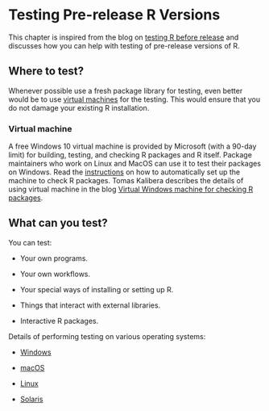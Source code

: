# Testing Pre-release R Versions

This chapter is inspired from the blog on [testing R before release](https://developer.r-project.org/Blog/public/2021/04/28/r-can-use-your-help-testing-r-before-release/index.html) and discusses how you can help with testing of pre-release versions of R. 

## Where to test?

Whenever possible use a fresh package library for testing, even better would be to use [virtual machines](#VM) for the testing. This would ensure that you do not damage your existing R installation.

### Virtual machine {#VM}

A free Windows 10 virtual machine is provided by Microsoft (with a 90-day limit) for building, testing, and checking R packages and R itself. Package maintainers who work on Linux and MacOS can use it to test their packages on Windows. Read the [instructions](https://svn.r-project.org/R-dev-web/trunk/WindowsBuilds/winutf8/ucrt3/vm.html) on how to automatically set up the machine to check R packages. Tomas Kalibera describes the details of using virtual machine in the blog [Virtual Windows machine for checking R packages](https://developer.r-project.org/Blog/public/2021/03/18/virtual-windows-machine-for-checking-r-packages/index.html). 

## What can you test?

You can test:

  * Your own programs.
  
  * Your own workflows.
  
  * Your special ways of installing or setting up R.
  
  * Things that interact with external libraries.
  
  * Interactive R packages.
  
Details of performing testing on various operating systems:

  * [Windows](https://developer.r-project.org/Blog/public/2021/04/28/r-can-use-your-help-testing-r-before-release/index.html#on-windows)
  
  * [macOS](https://developer.r-project.org/Blog/public/2021/04/28/r-can-use-your-help-testing-r-before-release/index.html#on-macos)
  
  * [Linux](https://developer.r-project.org/Blog/public/2021/04/28/r-can-use-your-help-testing-r-before-release/index.html#on-linux)
  
  * [Solaris](https://developer.r-project.org/Blog/public/2021/04/28/r-can-use-your-help-testing-r-before-release/index.html#on-solaris)
